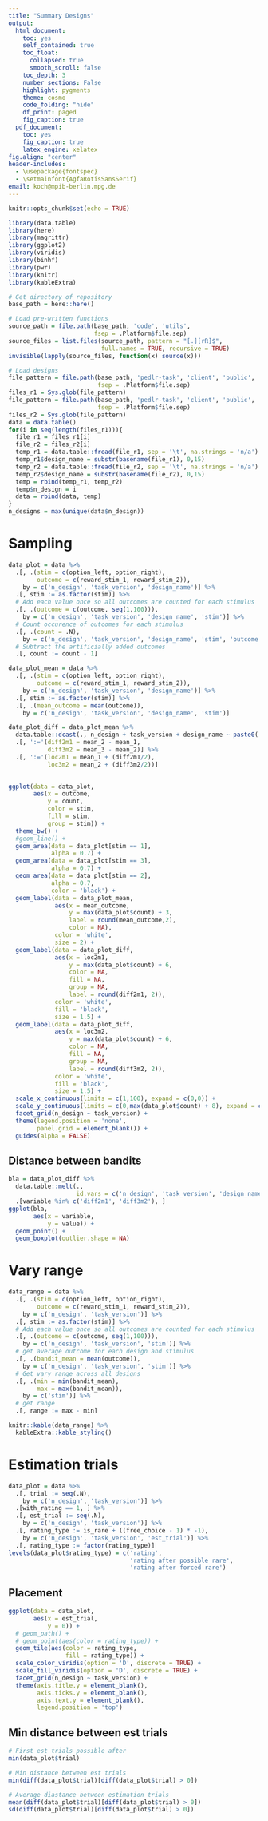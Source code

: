 ```yaml
---
title: "Summary Designs"
output:
  html_document:
    toc: yes
    self_contained: true
    toc_float:
      collapsed: true
      smooth_scroll: false
    toc_depth: 3
    number_sections: False
    highlight: pygments
    theme: cosmo
    code_folding: "hide"
    df_print: paged
    fig_caption: true
  pdf_document:
    toc: yes
    fig_caption: true
    latex_engine: xelatex
fig.align: "center"
header-includes:
  - \usepackage{fontspec}
  - \setmainfont{AgfaRotisSansSerif}
email: koch@mpib-berlin.mpg.de
---
```


```r
knitr::opts_chunk$set(echo = TRUE)
```

```r
library(data.table)
library(here)
library(magrittr)
library(ggplot2)
library(viridis)
library(binhf)
library(pwr)
library(knitr)
library(kableExtra)
```

```r
# Get directory of repository
base_path = here::here()

# Load pre-written functions
source_path = file.path(base_path, 'code', 'utils',
                        fsep = .Platform$file.sep)
source_files = list.files(source_path, pattern = "[.][rR]$",
                          full.names = TRUE, recursive = TRUE)
invisible(lapply(source_files, function(x) source(x)))
```

```r
# Load designs
file_pattern = file.path(base_path, 'pedlr-task', 'client', 'public', 'designs', '*run-1.tsv',
                         fsep = .Platform$file.sep)
files_r1 = Sys.glob(file_pattern)
file_pattern = file.path(base_path, 'pedlr-task', 'client', 'public', 'designs', '*run-2.tsv',
                         fsep = .Platform$file.sep)
files_r2 = Sys.glob(file_pattern)
data = data.table()
for(i in seq(length(files_r1))){
  file_r1 = files_r1[i]
  file_r2 = files_r2[i]
  temp_r1 = data.table::fread(file_r1, sep = '\t', na.strings = 'n/a')
  temp_r1$design_name = substr(basename(file_r1), 0,15)
  temp_r2 = data.table::fread(file_r2, sep = '\t', na.strings = 'n/a')
  temp_r2$design_name = substr(basename(file_r2), 0,15)
  temp = rbind(temp_r1, temp_r2)
  temp$n_design = i
  data = rbind(data, temp)
}
n_designs = max(unique(data$n_design))
```

# Sampling

```r
data_plot = data %>%
  .[, .(stim = c(option_left, option_right),
        outcome = c(reward_stim_1, reward_stim_2)),
    by = c('n_design', 'task_version', 'design_name')] %>%
  .[, stim := as.factor(stim)] %>%
  # Add each value once so all outcomes are counted for each stimulus
  .[, .(outcome = c(outcome, seq(1,100))),
    by = c('n_design', 'task_version', 'design_name', 'stim')] %>%
  # Count occurence of outcomes for each stimulus
  .[, .(count = .N),
    by = c('n_design', 'task_version', 'design_name', 'stim', 'outcome')] %>%
  # Subtract the artificially added outcomes
  .[, count := count - 1]

data_plot_mean = data %>%
  .[, .(stim = c(option_left, option_right),
        outcome = c(reward_stim_1, reward_stim_2)),
    by = c('n_design', 'task_version', 'design_name')] %>%
  .[, stim := as.factor(stim)] %>%
  .[, .(mean_outcome = mean(outcome)),
    by = c('n_design', 'task_version', 'design_name', 'stim')]

data_plot_diff = data_plot_mean %>%
  data.table::dcast(., n_design + task_version + design_name ~ paste0('mean_', stim), value.var = 'mean_outcome') %>%
  .[, ':='(diff2m1 = mean_2 - mean_1,
           diff3m2 = mean_3 - mean_2)] %>%
  .[, ':='(loc2m1 = mean_1 + (diff2m1/2),
           loc3m2 = mean_2 + (diff3m2/2))]
           

ggplot(data = data_plot,
       aes(x = outcome,
           y = count,
           color = stim,
           fill = stim,
           group = stim)) +
  theme_bw() +
  #geom_line() +
  geom_area(data = data_plot[stim == 1],
            alpha = 0.7) +
  geom_area(data = data_plot[stim == 3],
            alpha = 0.7) +
  geom_area(data = data_plot[stim == 2],
            alpha = 0.7,
            color = 'black') +
  geom_label(data = data_plot_mean,
             aes(x = mean_outcome,
                 y = max(data_plot$count) + 3,
                 label = round(mean_outcome,2),
                 color = NA),
             color = 'white',
             size = 2) +
  geom_label(data = data_plot_diff,
             aes(x = loc2m1,
                 y = max(data_plot$count) + 6,
                 color = NA,
                 fill = NA,
                 group = NA,
                 label = round(diff2m1, 2)),
             color = 'white',
             fill = 'black',
             size = 1.5) +
  geom_label(data = data_plot_diff,
             aes(x = loc3m2,
                 y = max(data_plot$count) + 6,
                 color = NA,
                 fill = NA,
                 group = NA,
                 label = round(diff3m2, 2)),
             color = 'white',
             fill = 'black',
             size = 1.5) +
  scale_x_continuous(limits = c(1,100), expand = c(0,0)) +
  scale_y_continuous(limits = c(0,max(data_plot$count) + 8), expand = c(0,0)) +
  facet_grid(n_design ~ task_version) +
  theme(legend.position = 'none',
        panel.grid = element_blank()) +
  guides(alpha = FALSE)
```

## Distance between bandits

```r
bla = data_plot_diff %>%
  data.table::melt(.,
                   id.vars = c('n_design', 'task_version', 'design_name')) %>%
  .[variable %in% c('diff2m1', 'diff3m2'), ]
ggplot(bla,
       aes(x = variable,
           y = value)) +
  geom_point() +
  geom_boxplot(outlier.shape = NA)
```


# Vary range

```r
data_range = data %>%
  .[, .(stim = c(option_left, option_right),
        outcome = c(reward_stim_1, reward_stim_2)),
    by = c('n_design', 'task_version')] %>%
  .[, stim := as.factor(stim)] %>%
  # Add each value once so all outcomes are counted for each stimulus
  .[, .(outcome = c(outcome, seq(1,100))),
    by = c('n_design', 'task_version', 'stim')] %>%
  # get average outcome for each design and stimulus
  .[, .(bandit_mean = mean(outcome)),
    by = c('n_design', 'task_version', 'stim')] %>%
  # Get vary range across all designs
  .[, .(min = min(bandit_mean),
        max = max(bandit_mean)),
    by = c('stim')] %>%
  # get range
  .[, range := max - min]

knitr::kable(data_range) %>%
  kableExtra::kable_styling()
```


# Estimation trials

```r
data_plot = data %>%
  .[, trial := seq(.N),
    by = c('n_design', 'task_version')] %>%
  .[with_rating == 1, ] %>%
  .[, est_trial := seq(.N),
    by = c('n_design', 'task_version')] %>%
  .[, rating_type := is_rare + ((free_choice - 1) * -1),
    by = c('n_design', 'task_version', 'est_trial')] %>%
  .[, rating_type := factor(rating_type)]
levels(data_plot$rating_type) = c('rating',
                                  'rating after possible rare',
                                  'rating after forced rare')
```

## Placement

```r
ggplot(data = data_plot,
       aes(x = est_trial,
           y = 0)) +
  # geom_path() +
  # geom_point(aes(color = rating_type)) +
  geom_tile(aes(color = rating_type,
                fill = rating_type)) +
  scale_color_viridis(option = 'D', discrete = TRUE) +
  scale_fill_viridis(option = 'D', discrete = TRUE) +
  facet_grid(n_design ~ task_version) +
  theme(axis.title.y = element_blank(),
        axis.ticks.y = element_blank(),
        axis.text.y = element_blank(),
        legend.position = 'top')
```

## Min distance between est trials

```r
# First est trials possible after
min(data_plot$trial)

# Min distance between est trials
min(diff(data_plot$trial)[diff(data_plot$trial) > 0])

# Average diastance between estimation trials
mean(diff(data_plot$trial)[diff(data_plot$trial) > 0])
sd(diff(data_plot$trial)[diff(data_plot$trial) > 0])

```


